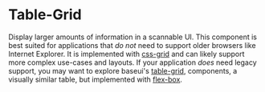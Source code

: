 <!--
Copyright (c) 2018-2019 Uber Technologies, Inc.

This source code is licensed under the MIT license found in the
LICENSE file in the root directory of this source tree.
-->




# Table-Grid

<UnstableWarning />

Display larger amounts of information in a scannable UI. This component is best suited for
applications that _do not_ need to support older browsers like Internet Explorer. It is implemented with
[css-grid](https://developer.mozilla.org/en-US/docs/Web/CSS/CSS_Grid_Layout) and can likely support more
complex use-cases and layouts. If your application _does_ need legacy support, you may want to explore
baseui's [table-grid](/components/table-grid), components, a visually similar table, but implemented
with [flex-box](https://developer.mozilla.org/en-US/docs/Web/CSS/CSS_Flexible_Box_Layout/Basic_Concepts_of_Flexbox).

<Example title="Basic usage" path="examples/table-grid/basic.js">
  <Basic />
</Example>

<Example title="Nested table" path="examples/table-grid/nested.js">
  <Nested />
</Example>

<Example title="Cell spanning" path="examples/table-grid/cell-span.js">
  <CellSpan />
</Example>
